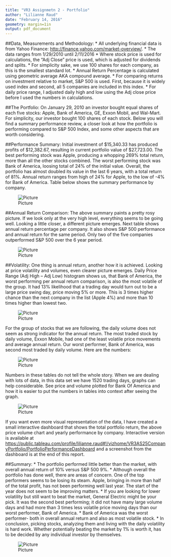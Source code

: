 ```yaml
---
title: "VR3 Assignmetn 2 - Portfolio"
author: "Lilianne Raud"
date: "February 14, 2016"
geometry: margin=1in
output: pdf_document
---
```




##Data, Measurements and Methodology:
*	All underlying financial data is from Yahoo Finance: <http://finance.yahoo.com/market-overview/>. 
*	The data ranges from 1/29/2010 until 2/11/2016
*	Where stock price is used for calculations, the “Adj Close” price is used, which is adjusted for dividends and splits. 
*	For simplicity sake, we use 100 shares for each company, as this is the smallest standard lot. 
*	Annual Return Percentage is calculated using geometric average AKA compound average.
*	For comparing returns on investment relative to market, S&P 500 is used.  First, because it is widely used index and second, all 5 companies are included in this index.
*	For daily price range, I adjusted daily high and low using the Adj close price before I used the numbers in calculations.



##The Portfolio:
On January 29, 2010 an investor bought equal shares of each five stocks: Apple, Bank of America, GE, Exxon Mobil, and Wal-Mart. For simplicity, our investor bought 100 shares of each stock. Below you will find a summary performance review, a closer look at how the portfolio is performing compared to S&P 500 Index, and some other aspects that are worth considering.     



##Performance Summary:
Initial investment of $15,340.33 has produced profits of   $12,382.67, resulting in current portfolio value of $27,723.00. The best performing stock was Apple, producing a whopping 269% total return, more than all the other stocks combined. The worst performing stock was Bank of America, loosing total of 24% of the initial value. Overall, the portfolio has almost doubled its value in the last 6 years, with a total return of 81%.  Annual return ranges from high of 24% for Apple, to the low of -4% for Bank of America. Table below shows the summary performance by company.   

![Picture](TotalSummary1.png)



##Annual Return Comparison:
The above summary paints a pretty rosy picture. If we look only at the very high level, everything seems to be going well. Looking a little closer, a different picture emerges. Next table shows annual return percentage per company. It also shows S&P 500 performance and annual return for the same period.  Only two of the five companies outperformed S&P 500 over the 6 year period.   

![Picture](SP500Comp2.png)



##Volatility:
One thing is annual return, another how it is achieved. Looking at price volatility and volumes, even clearer picture emerges.   Daily Price Range (Adj High – Adj Low) histogram shows us, that Bank of America, the worst performing per annual return comparison, is also the most volatile of the group. It had 13% likelihood that a trading day would turn out to be a large price swing day, price moving 5% or more.  This is 3 times higher chance than the next company in the list (Apple 4%) and more than 10 times higher than lowest two. 

![Picture](PriceRange1.png)

For the group of stocks that we are following, the daily volume does not seem as strong indicator for the annual return. The most traded stock by daily volume, Exxon Mobile, had one of the least volatile price movements and average annual return.  Our worst performer, Bank of America, was second most traded by daily volume.  Here are the numbers:

![Picture](Volume.png)

Numbers in these tables do not tell the whole story.  When we are dealing with lots of data, in this data set we have 1520 trading days, graphs can help considerable.  See price and volume plotted for Bank Of America and how it is easier to put the numbers in tables into context after seeing the graph.

![Picture](BoAGraph.png)

If you want even more visual representation of the data, I have created a small interactive dashboard that shows the total portfolio return, the above price volume chart and yearly performance by company. Interactive version is available at <https://public.tableau.com/profile/lilianne.raud#!/vizhome/VR3AS25CompanyPortfolio/PortfolioPerformanceDashboard> and a screenshot from the dashboard is at the end of this report.



##Summary:
*	The portfolio performed little better than the market, with overall annual return of 10% versus S&P 500 9%. 
*	Although overall the portfolio has done well, there are areas of concern. One of the top performers seems to be losing its steam. Apple, bringing in more than half of the total profit, has not been performing well last year. The start of the year does not seem to be improving matters.
*	If you are looking for lower volatility but still want to beat the market, General Electric might be your pick. It was the second best performing; it did not have many large volume days and had more than 3 times less volatile price moving days than our worst performer, Bank of America.
*	Bank of America was the worst performer- both in overall annual return and also as most volatile stock.
*	In conclusion, picking stocks, analyzing them and living with the daily volatility is hard work. Whether potentially beating the market by 1% is worth it, has to be decided by any individual investor by themselves.  


![Picture](5CompanyDash.png)
